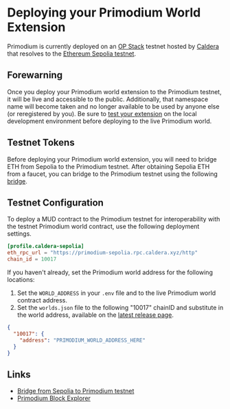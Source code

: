 # Deploying your Primodium World Extension

Primodium is currently deployed on an
[OP Stack](https://docs.optimism.io/stack/getting-started) testnet hosted by
[Caldera](https://www.caldera.xyz) that resolves to the
[Ethereum Sepolia testnet](https://sepolia.dev/).

## Forewarning

Once you deploy your Primodium world extension to the Primodium testnet, it will
be live and accessible to the public. Additionally, that namespace name will
become taken and no longer available to be used by anyone else (or reregistered
by you). Be sure to [test your extension](./testing.mdx) on the local
development environment before deploying to the live Primodium world.

## Testnet Tokens

Before deploying your Primodium world extension, you will need to bridge ETH
from Sepolia to the Primodium testnet. After obtaining Sepolia ETH from a
faucet, you can bridge to the Primodium testnet using the following
[bridge](https://primodium-sepolia.calderabridge.xyz/).

## Testnet Configuration

To deploy a MUD contract to the Primodium testnet for interoperability with the
testnet Primodium world contract, use the following deployment settings.

```toml copy
[profile.caldera-sepolia]
eth_rpc_url = "https://primodium-sepolia.rpc.caldera.xyz/http"
chain_id = 10017
```

If you haven't already, set the Primodium world address for the following
locations:

1. Set the `WORLD_ADDRESS` in your `.env` file and to the live Primodium world
   contract address.
1. Set the `worlds.json` file to the following "10017" chainID and substitute in
   the world address, available on the [latest release page](../latest.mdx).

```json copy
{
  "10017": {
    "address": "PRIMODIUM_WORLD_ADDRESS_HERE"
  }
}
```

## Links

- [Bridge from Sepolia to Primodium testnet](https://primodium-sepolia.calderabridge.xyz/)
- [Primodium Block Explorer](https://primodium-sepolia.explorer.caldera.xyz/)
